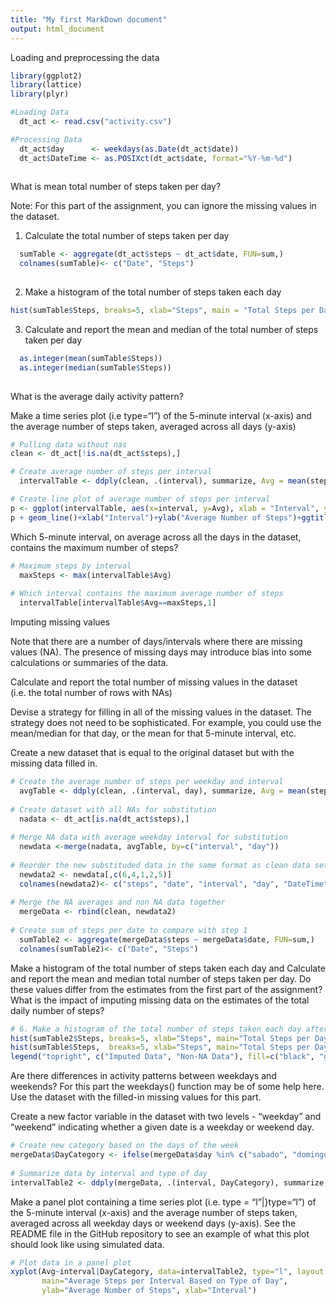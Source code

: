 ---
title: "My first MarkDown document"
output: html_document
---

Loading and preprocessing the data
```{r} 

library(ggplot2)
library(lattice) 
library(plyr)

#Loading Data
  dt_act <- read.csv("activity.csv")

#Processing Data
  dt_act$day      <- weekdays(as.Date(dt_act$date))
  dt_act$DateTime <- as.POSIXct(dt_act$date, format="%Y-%m-%d")
  
```

What is mean total number of steps taken per day?

Note: For this part of the assignment, you can ignore the missing values in the dataset.

1. Calculate the total number of steps taken per day
```{r} 

  sumTable <- aggregate(dt_act$steps ~ dt_act$date, FUN=sum,)
  colnames(sumTable)<- c("Date", "Steps")
  
```

2. Make a histogram of the total number of steps taken each day
```{r} 

hist(sumTable$Steps, breaks=5, xlab="Steps", main = "Total Steps per Day")

```

3. Calculate and report the mean and median of the total number of steps taken per day
```{r} 

  as.integer(mean(sumTable$Steps))
  as.integer(median(sumTable$Steps))
  
```

What is the average daily activity pattern?

Make a time series plot (i.e type="l") of the 5-minute interval (x-axis) and the average number of steps taken, averaged across all days (y-axis)

```{r}
# Pulling data without nas
clean <- dt_act[!is.na(dt_act$steps),]

# Create average number of steps per interval
  intervalTable <- ddply(clean, .(interval), summarize, Avg = mean(steps))

# Create line plot of average number of steps per interval
p <- ggplot(intervalTable, aes(x=interval, y=Avg), xlab = "Interval", ylab="Average Number of Steps")
p + geom_line()+xlab("Interval")+ylab("Average Number of Steps")+ggtitle("Average Number of Steps per Interval")

```

Which 5-minute interval, on average across all the days in the dataset, contains the maximum number of steps?

```{r}
# Maximum steps by interval
  maxSteps <- max(intervalTable$Avg)
  
# Which interval contains the maximum average number of steps
  intervalTable[intervalTable$Avg==maxSteps,1]
```

Imputing missing values

Note that there are a number of days/intervals where there are missing values (NA). The presence of missing days may introduce bias into some calculations or summaries of the data.

Calculate and report the total number of missing values in the dataset (i.e. the total number of rows with NAs)

Devise a strategy for filling in all of the missing values in the dataset. The strategy does not need to be sophisticated. For example, you could use the mean/median for that day, or the mean for that 5-minute interval, etc.

Create a new dataset that is equal to the original dataset but with the missing data filled in.

```{r}
# Create the average number of steps per weekday and interval
  avgTable <- ddply(clean, .(interval, day), summarize, Avg = mean(steps))
  
# Create dataset with all NAs for substitution
  nadata <- dt_act[is.na(dt_act$steps),]
  
# Merge NA data with average weekday interval for substitution
  newdata <-merge(nadata, avgTable, by=c("interval", "day"))
  
# Reorder the new substituded data in the same format as clean data set
  newdata2 <- newdata[,c(6,4,1,2,5)]
  colnames(newdata2)<- c("steps", "date", "interval", "day", "DateTime")
  
# Merge the NA averages and non NA data together
  mergeData <- rbind(clean, newdata2)
  
# Create sum of steps per date to compare with step 1
  sumTable2 <- aggregate(mergeData$steps ~ mergeData$date, FUN=sum,)
  colnames(sumTable2)<- c("Date", "Steps")
```
  
Make a histogram of the total number of steps taken each day and Calculate and report the mean and median total number of steps taken per day. Do these values differ from the estimates from the first part of the assignment? What is the impact of imputing missing data on the estimates of the total daily number of steps?
```{r}
# 6. Make a histogram of the total number of steps taken each day after missing values are imputed
hist(sumTable2$Steps, breaks=5, xlab="Steps", main="Total Steps per Day with NAs Fixed", col="Black")
hist(sumTable$Steps,  breaks=5, xlab="Steps", main="Total Steps per Day with NAs Fixed", col="Grey", add=T)
legend("topright", c("Imputed Data", "Non-NA Data"), fill=c("black", "grey") )
```

Are there differences in activity patterns between weekdays and weekends?
For this part the weekdays() function may be of some help here. Use the dataset with the filled-in missing values for this part.

Create a new factor variable in the dataset with two levels - "weekday" and "weekend" indicating whether a given date is a weekday or weekend day.
```{r}
# Create new category based on the days of the week
mergeData$DayCategory <- ifelse(mergeData$day %in% c("sabado", "domingo"), "Weekend", "Weekday")
  
# Summarize data by interval and type of day
intervalTable2 <- ddply(mergeData, .(interval, DayCategory), summarize, Avg = mean(steps))
```

Make a panel plot containing a time series plot (i.e. type = "l"|}type="l") of the 5-minute interval (x-axis) and the average number of steps taken, averaged across all weekday days or weekend days (y-axis). See the README file in the GitHub repository to see an example of what this plot should look like using simulated data.
```{r}
# Plot data in a panel plot
xyplot(Avg~interval|DayCategory, data=intervalTable2, type="l", layout = c(1,2),
       main="Average Steps per Interval Based on Type of Day", 
       ylab="Average Number of Steps", xlab="Interval")
```

